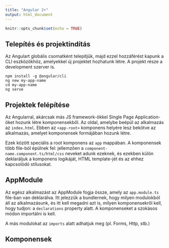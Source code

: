 ```yaml
---
title: "Angular 2+"
output: html_document
---
```


```r
knitr::opts_chunk$set(echo = TRUE)
```

## Telepítés és projektindítás

Az Angulart globális csomatként telepítjük, majd ezzel hozzáférést kapunk a CLI eszközökhöz, amelyekkel új projektet hozhatunk létre. A projekt része a development szerver is.

```{}
npm install -g @angular/cli
ng new my-app-name
cd my-app-name
ng serve
```

## Projektek felépítése

Az Angularral, akárcsak más JS framework-ökkel Single Page Application-öket hozunk létre komponensekből. Az oldal, amelybe beépül az alkalmazás az `index.html`. Ebben az `<app-root>` komponens helyére lesz bekötve az alkalmazás, amelyet komponensek formájában hozunk létre.

Ezek között speciális a root komponens az `app` mappában. A komponensek több file-ból épülnek fel: jellemzően a `component-name.component.ts/html/css` neveket adunk ezeknek, és ezekben külön deklaráljuk a komponens logikáját, HTML template-jét és az ehhez kapcsolódó stílusokat.

## AppModule

Az egész alkalmazást az AppModule fogja össze, amely az `app.module.ts` file-ban van deklarálva. Itt jelezzük a bundlernek, hogy milyen modulokból áll az alkalmazásunk, és itt kell megadni azt is, milyen komponensekről kell, hogy tudjon: a `declarations` property alatt. A komponenseket a szokásos módon importálni is kell.

A más modulokat az `imports` alatt adhatjuk meg (pl. Forms, Http, stb.)

## Komponensek